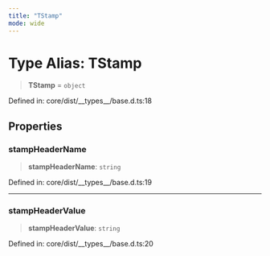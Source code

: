 ```yaml
---
title: "TStamp"
mode: wide
---
```

  
# Type Alias: TStamp

> **TStamp** = `object`

Defined in: core/dist/\_\_types\_\_/base.d.ts:18

## Properties

### stampHeaderName

> **stampHeaderName**: `string`

Defined in: core/dist/\_\_types\_\_/base.d.ts:19

***

### stampHeaderValue

> **stampHeaderValue**: `string`

Defined in: core/dist/\_\_types\_\_/base.d.ts:20
